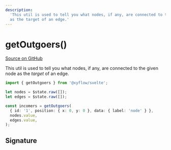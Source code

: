 ```yaml
---
description:
  'This util is used to tell you what nodes, if any, are connected to the given node
  as the target of an edge.'
---
```


# getOutgoers()

[Source on GitHub](https://github.com/xyflow/xyflow/blob/main/packages/system/src/utils/graph.ts/#L79-L80)

This util is used to tell you what nodes, if any, are connected to the given node
as the _target_ of an edge.

```ts
import { getOutgoers } from '@xyflow/svelte';

let nodes = $state.raw([]);
let edges = $state.raw([]);

const incomers = getOutgoers(
  { id: '1', position: { x: 0, y: 0 }, data: { label: 'node' } },
  nodes.value,
  edges.value,
);
```

## Signature

<APIDocs functionName="getOutgoers" />
